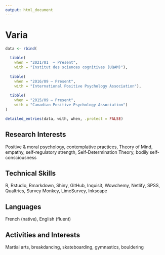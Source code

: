 ```yaml
---
output: html_document
---
```


\setlength{\parindent}{0in}
\setlength{\leftskip}{0in}
\normalsize

# Varia

<!-- ## Professional Affiliations -->

\scriptsize

```r
data <- rbind(
  
  tibble(
    when = "2021/01  – Present",
    with = "Institut des sciences cognitives (UQAM)"),
  
  tibble(
    when = "2016/09 – Present",
    with = "International Positive Psychology Association"),
  
  tibble(
    when = "2015/09 – Present",
    with = "Canadian Positive Psychology Association")
)

detailed_entries(data, with, when, .protect = FALSE)
```

## Research Interests

Positive & moral psychology, contemplative practices, Theory of Mind, empathy, self-regulatory strength, Self-Determination Theory, bodily self-consciousness

## Technical Skills

R, Rstudio, Rmarkdown, Shiny, GitHub, Inquisit, Wowchemy, Netlify, SPSS, Qualtrics, Survey Monkey, LimeSurvey, Inkscape

## Languages

French (native), English (fluent)

## Activities and Interests

Martial arts, breakdancing, skateboarding, gymnastics, bouldering